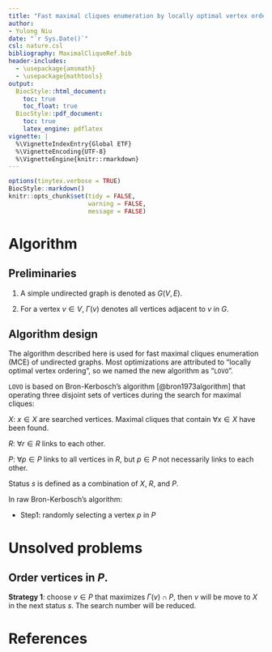 ```yaml
---
title: "Fast maximal cliques enumeration by locally optimal vertex ordering"
author: 
- Yulong Niu
date: "`r Sys.Date()`"
csl: nature.csl
bibliography: MaximalCliqueRef.bib
header-includes:
  - \usepackage{amsmath}
  - \usepackage{mathtools}
output:
  BiocStyle::html_document:
    toc: true
    toc_float: true
  BiocStyle::pdf_document:
    toc: true
    latex_engine: pdflatex
vignette: |
  %\VignetteIndexEntry{Global ETF}
  %\VignetteEncoding{UTF-8}
  %\VignetteEngine{knitr::rmarkdown}
---
```


```r
options(tinytex.verbose = TRUE)
BiocStyle::markdown()
knitr::opts_chunk$set(tidy = FALSE,
                      warning = FALSE,
                      message = FALSE)
```

# Algorithm

## Preliminaries

1.  A simple undirected graph is denoted as $G(V, E)$.

2.  For a vertex $v \in V$, $\Gamma(v)$ denotes all vertices adjacent to $v$ in $G$.

## Algorithm design

The algorithm described here is used for fast maximal cliques enumeration (MCE) of undirected graphs. Most optimizations are attributed to "locally optimal vertex ordering", so we named the new algorithm as "`LOVO`".

`LOVO` is based on Bron-Kerbosch's algorithm [@bron1973algorithm] that operating three disjoint sets of vertices during the search for maximal cliques:

$X$: $x \in X$ are searched vertices. Maximal cliques that contain $\forall x \in X$ have been found.

$R$: $\forall r \in R$ links to each other.

$P$: $\forall p \in P$ links to all vertices in $R$, but $p \in P$ not necessarily links to each other.

Status $s$ is defined as a combination of $X$, $R$, and $P$.

\begin{equation*}
\begin{split}
s &: \{ x \in X \}, \{ r \in R \}, \{ p \in P \} \\
& X \cup R \cup P = V
\end{split}
\end{equation*}


In raw Bron-Kerbosch's algorithm:

* Step1: randomly selecting a vertex $p$ in $P$

# Unsolved problems

## Order vertices in $P$.

**Strategy 1**: choose $v \in P$ that maximizes $\Gamma(v) \cap P$, then $v$ will be move to $X$ in the next status $s$. The search number will be reduced.

# References
